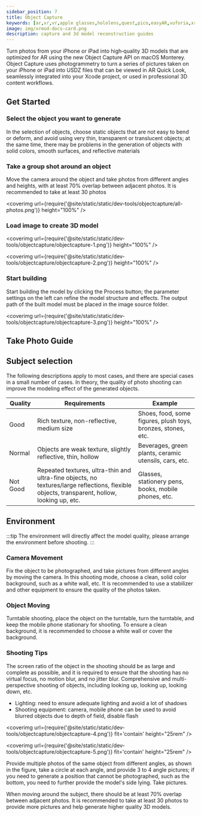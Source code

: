 ```yaml
---
sidebar_position: 7
title: Object Capture
keywords: [ar,xr,vr,apple glasses,hololens,quest,pico,easyAR,vuforia,xrmod,mod,doc,metaverse,facebook,meta,unity]
image: img/xrmod-docs-card.png
description: capture and 3d model reconstruction guides
---
```


Turn photos from your iPhone or iPad into high‑quality 3D models that are optimized for AR using the new Object Capture API on macOS Monterey. Object Capture uses photogrammetry to turn a series of pictures taken on your iPhone or iPad into USDZ files that can be viewed in AR Quick Look, seamlessly integrated into your Xcode project, or used in professional 3D content workflows.


## Get Started

### Select the object you want to generate

In the selection of objects, choose static objects that are not easy to bend or deform, and avoid using very thin, transparent or translucent objects; at the same time, there may be problems in the generation of objects with solid colors, smooth surfaces, and reflective materials

### Take a group shot around an object

Move the camera around the object and take photos from different angles and heights, with at least 70% overlap between adjacent photos. It is recommended to take at least 30 photos

<coverimg url={require('@site/static/static/dev-tools/objectcapture/all-photos.png')} height="100%" />

### Load image to create 3D model

<coverimg url={require('@site/static/static/dev-tools/objectcapture/objectcapture-1.png')} height="100%" />

<coverimg url={require('@site/static/static/dev-tools/objectcapture/objectcapture-2.png')} height="100%" />



### Start building

Start building the model by clicking the Process button; the parameter settings on the left can refine the model structure and effects. The output path of the built model must be placed in the image source folder.

<coverimg url={require('@site/static/static/dev-tools/objectcapture/objectcapture-3.png')} height="100%" />


## Take Photo Guide

## Subject selection
The following descriptions apply to most cases, and there are special cases in a small number of cases. In theory, the quality of photo shooting can improve the modeling effect of the generated objects.

|Quality|Requirements|Example|
|---|---|---|
|Good|Rich texture, non-reflective, medium size|Shoes, food, some figures, plush toys, bronzes, stones, etc.|
|Normal|Objects are weak texture, slightly reflective, thin, hollow|Beverages, green plants, ceramic utensils, cars, etc.|
|Not Good|Repeated textures, ultra-thin and ultra-fine objects, no textures/large reflections, flexible objects, transparent, hollow, looking up, etc.|Glasses, stationery pens, books, mobile phones, etc.|

## Environment

:::tip
The environment will directly affect the model quality, please arrange the environment before shooting.
:::


### Camera Movement

Fix the object to be photographed, and take pictures from different angles by moving the camera. In this shooting mode, choose a clean, solid color background, such as a white wall, etc. It is recommended to use a stabilizer and other equipment to ensure the quality of the photos taken.

### Object Moving

Turntable shooting, place the object on the turntable, turn the turntable, and keep the mobile phone stationary for shooting. To ensure a clean background, it is recommended to choose a white wall or cover the background.


### Shooting Tips

The screen ratio of the object in the shooting should be as large and complete as possible, and it is required to ensure that the shooting has no virtual focus, no motion blur, and no jitter blur. Comprehensive and multi-perspective shooting of objects, including looking up, looking up, looking down, etc.

- Lighting: need to ensure adequate lighting and avoid a lot of shadows
- Shooting equipment: camera, mobile phone can be used to avoid blurred objects due to depth of field, disable flash

<coverimg url={require('@site/static/static/dev-tools/objectcapture/objectcapture-4.png')} fit='contain' height="25rem" />

<coverimg url={require('@site/static/static/dev-tools/objectcapture/objectcapture-5.png')} fit='contain' height="25rem" />


Provide multiple photos of the same object from different angles, as shown in the figure, take a circle at each angle, and provide 3 to 4 angle pictures; if you need to generate a position that cannot be photographed, such as the bottom, you need to further provide the model's side lying. Take pictures.

When moving around the subject, there should be at least 70% overlap between adjacent photos. It is recommended to take at least 30 photos to provide more pictures and help generate higher quality 3D models.

